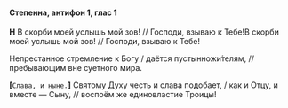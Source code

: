#### Степенна, антифон 1, глас 1

**Н** В скорби моей услышь мой зов! // Господи, взываю к Тебе!В скорби моей услышь мой зов! // Господи, взываю к Тебе!

Непрестанное стремление к Богу / даётся пустынножи́телям, // пребывающим вне суетного мира.

**[**`Слава, и ныне.`**]** Святому Духу честь и слава подобает, / как и Отцу, и вместе — Сыну, // воспоём же единовластие Троицы!
